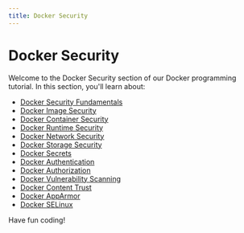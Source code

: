 ```yaml
---
title: Docker Security
---
```


# Docker Security

Welcome to the Docker Security section of our Docker programming tutorial. In this section, you'll learn about:

- [Docker Security Fundamentals](./0-docker-security-fundamentals.mdx)
- [Docker Image Security](./1-docker-image-security.mdx)
- [Docker Container Security](./2-docker-container-security.mdx)
- [Docker Runtime Security](./3-docker-runtime-security.mdx)
- [Docker Network Security](./4-docker-network-security.mdx)
- [Docker Storage Security](./5-docker-storage-security.mdx)
- [Docker Secrets](./6-docker-secrets.mdx)
- [Docker Authentication](./7-docker-authentication.mdx)
- [Docker Authorization](./8-docker-authorization.mdx)
- [Docker Vulnerability Scanning](./9-docker-vulnerability-scanning.mdx)
- [Docker Content Trust](./10-docker-content-trust.mdx)
- [Docker AppArmor](./11-docker-apparmor.mdx)
- [Docker SELinux](./12-docker-selinux.mdx)

Have fun coding!